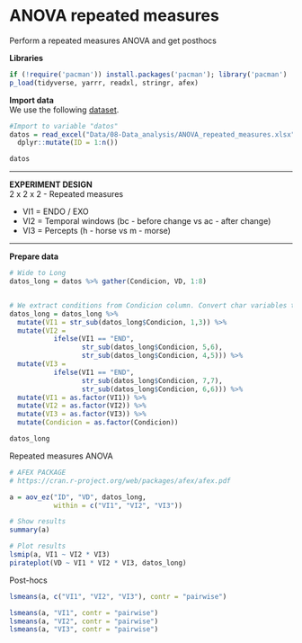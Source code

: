# ANOVA repeated measures

Perform a repeated measures ANOVA and get posthocs

**Libraries**
```r
if (!require('pacman')) install.packages('pacman'); library('pacman')
p_load(tidyverse, yarrr, readxl, stringr, afex) 
```



**Import data**  
We use the following [dataset](Data/08-Data_analysis/ANOVA_repeated_measures.xlsx).
```r
#Import to variable "datos"
datos = read_excel("Data/08-Data_analysis/ANOVA_repeated_measures.xlsx") %>% 
  dplyr::mutate(ID = 1:n())

datos
```

***

**EXPERIMENT DESIGN**  
2 x 2 x 2 - Repeated measures  

* VI1 = ENDO / EXO
* VI2 = Temporal windows (bc - before change vs  ac - after change)
* VI3 = Percepts (h - horse vs m - morse)
 
***

**Prepare data**
```r
# Wide to Long
datos_long = datos %>% gather(Condicion, VD, 1:8)


# We extract conditions from Condicion column. Convert char variables to factor
datos_long = datos_long %>%
  mutate(VI1 = str_sub(datos_long$Condicion, 1,3)) %>%
  mutate(VI2 = 
           ifelse(VI1 == "END", 
                  str_sub(datos_long$Condicion, 5,6), 
                  str_sub(datos_long$Condicion, 4,5))) %>%
  mutate(VI3 = 
           ifelse(VI1 == "END", 
                  str_sub(datos_long$Condicion, 7,7), 
                  str_sub(datos_long$Condicion, 6,6))) %>%
  mutate(VI1 = as.factor(VI1)) %>%
  mutate(VI2 = as.factor(VI2)) %>%
  mutate(VI3 = as.factor(VI3)) %>%
  mutate(Condicion = as.factor(Condicion))

datos_long
```


Repeated measures ANOVA
```r
# AFEX PACKAGE
# https://cran.r-project.org/web/packages/afex/afex.pdf

a = aov_ez("ID", "VD", datos_long,
           within = c("VI1", "VI2", "VI3"))

# Show results
summary(a)

# Plot results
lsmip(a, VI1 ~ VI2 * VI3)
pirateplot(VD ~ VI1 * VI2 * VI3, datos_long)

```

Post-hocs
```r
lsmeans(a, c("VI1", "VI2", "VI3"), contr = "pairwise")

lsmeans(a, "VI1", contr = "pairwise")
lsmeans(a, "VI2", contr = "pairwise")
lsmeans(a, "VI3", contr = "pairwise")

```